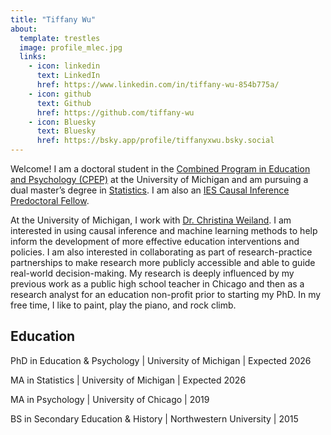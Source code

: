```yaml
---
title: "Tiffany Wu"
about:
  template: trestles
  image: profile_mlec.jpg
  links:
    - icon: linkedin
      text: LinkedIn
      href: https://www.linkedin.com/in/tiffany-wu-854b775a/
    - icon: github
      text: Github
      href: https://github.com/tiffany-wu
    - icon: Bluesky
      text: Bluesky
      href: https://bsky.app/profile/tiffanyxwu.bsky.social
---
```


<section class="about">

Welcome! I am a doctoral student in the [Combined Program in Education and Psychology (CPEP)](https://soe.umich.edu/academics-admissions/cpep) at the University of Michigan and am pursuing a dual master's degree in [Statistics](https://lsa.umich.edu/stats/masters_students/mastersprograms/dualmasters.html). I am also an [IES Causal Inference Predoctoral Fellow](https://edpolicy.umich.edu/training/predoctoral-fellowship).

At the University of Michigan, I work with [Dr. Christina Weiland](https://sites.google.com/a/umich.edu/christina-weiland/). I am interested in using causal inference and machine learning methods to help inform the development of more effective education interventions and policies. I am also interested in collaborating as part of research-practice partnerships to make research more publicly accessible and able to guide real-world decision-making. My research is deeply influenced by my previous work as a public high school teacher in Chicago and then as a research analyst for an education non-profit prior to starting my PhD. In my free time, I like to paint, play the piano, and rock climb.

## Education

PhD in Education & Psychology \| University of Michigan \| Expected 2026

MA in Statistics \| University of Michigan \| Expected 2026

MA in Psychology \| University of Chicago \| 2019

BS in Secondary Education & History \| Northwestern University \| 2015

</section>
